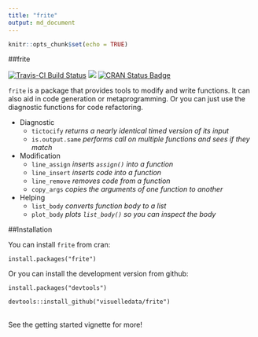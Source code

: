```yaml
---
title: "frite"
output: md_document
---
```


```r
knitr::opts_chunk$set(echo = TRUE)
```
##frite

[![Travis-CI Build Status](https://travis-ci.org/visuelledata/frite.svg?branch=master)](https://travis-ci.org/visuelledata/frite)
[![](https://cranlogs.r-pkg.org/badges/frite)](https://cran.r-project.org/package=frite)
[![CRAN Status Badge](http://www.r-pkg.org/badges/version/frite)](https://cran.r-project.org/package=frite)

`frite` is a package that provides tools to modify and write functions. It can also aid in code generation or metaprogramming. Or you can just use the diagnostic functions for code refactoring. 

* Diagnostic <br>
    * `tictocify` *returns a nearly identical timed version of its input* <br>
    * `is.output.same` *performs call on multiple functions and sees if they match* 
  
  
* Modification <br>
    * `line_assign` *inserts `assign()` into a function* <br>
    * `line_insert` *inserts code into a function* <br>
    * `line_remove` *removes code from a function* <br>
    * `copy_args` *copies the arguments of one function to another* 
  
* Helping <br>
    * `list_body` *converts function body to a list* <br>
    * `plot_body` *plots `list_body()` so you can inspect the body*


##Installation

You can install `frite` from cran: 

`install.packages("frite")`

Or you can install the development version from github: 

`install.packages("devtools")`

`devtools::install_github("visuelledata/frite")`

<br>
See the getting started vignette for more!



